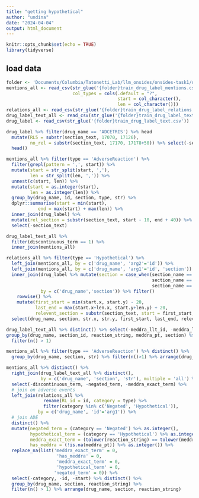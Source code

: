 ```yaml
---
title: "getting hypothetical"
author: "undina"
date: "2024-04-04"
output: html_document
---
```


```r
knitr::opts_chunk$set(echo = TRUE)
library(tidyverse)
```

## load data

```r
folder <- 'Documents/Columbia/Tatonetti_Lab/llm_onsides/onsides-task1/data/TAC2017/'
mentions_all <- read_csv(str_glue('{folder}train_drug_label_mentions.csv'),
                         col_types = cols(.default = "?",
                                          start = col_character(),
                                          len = col_character()))
relations_all <- read_csv(str_glue('{folder}train_drug_label_relations.csv'))
drug_label_text_all <- read_csv(str_glue('{folder}train_drug_label_text_manual_ades.csv'))
drug_label <- read_csv(str_glue('{folder}train_drug_label_text.csv'))
```

```r
drug_label %>% filter(drug_name == 'ADCETRIS') %>% head
  mutate(RL5 = substr(section_text, 17070, 17126),
         no_rel = substr(section_text, 17170, 17178+50)) %>% select(-section_text) %>%
  head()
```

```r
mentions_all %>% filter(type == 'AdverseReaction') %>%
  filter(grepl(pattern = ',', start)) %>%
  mutate(start = str_split(start, ','),
         len = str_split(len, ',')) %>%
  unnest(c(start, len)) %>% 
  mutate(start = as.integer(start),
         len = as.integer(len)) %>%
  group_by(drug_name, id, section, type, str) %>%
  dplyr::summarise(start = min(start), 
            end = max(start) + max(len)) %>%
  inner_join(drug_label) %>% 
  mutate(rel_section = substr(section_text, start - 10, end + 40)) %>%
  select(-section_text)

drug_label_text_all %>%
  filter(discontinuous_term == 1) %>%
  inner_join(mentions_all)
```


```r
relations_all %>% filter(type == 'Hypothetical') %>%
  left_join(mentions_all, by = c('drug_name', 'arg2'='id')) %>% 
  left_join(mentions_all, by = c('drug_name', 'arg1'='id', 'section')) %>% 
  inner_join(drug_label %>% mutate(section = case_when(section_name == 'adverse reactions' ~ 'S1',
                                                       section_name == 'warnings and precautions' ~ 'S2',
                                                       section_name == 'boxed warnings' ~ 'S3')),
             by = c('drug_name','section')) %>% filter()
    rowwise() %>%
    mutate(first_start = min(start.x, start.y) - 20,
           last_end = max(start.x+len.x, start.y+len.y) + 20,
           relevent_section = substr(section_text, start = first_start, stop = last_end)) %>%
  select(drug_name, section, str.x, str.y, first_start, last_end, relevent_section)
```


```r
drug_label_text_all %>% distinct() %>% select(-meddra_llt_id, -meddra_llt) %>%
group_by(drug_name, section_id, reaction_string, meddra_pt, section) %>%
  filter(n() > 1)
```

```r
mentions_all %>% filter(type == 'AdverseReaction') %>% distinct() %>% 
  group_by(drug_name, section, str) %>% filter(n()>1) %>% arrange(drug_name, section, str)
```


```r
mentions_all %>% distinct() %>%
  right_join(drug_label_text_all %>% distinct(),
             by = c('drug_name', 'section', 'str'), multiple = 'all') %>%
  select(-discontinuous_term, -negated_term, -meddra_exact_term) %>%
  # join on adverse events
  left_join(relations_all %>% 
              rename(RL_id = id, category = type) %>%
              filter(category %in% c('Negated', 'Hypothetical')),
            by = c('drug_name', 'id'='arg1')) %>%
  # join ADE 
  distinct() %>%
  mutate(negated_term = (category == 'Negated') %>% as.integer(),
         hypothetical_term = (category == 'Hypothetical') %>% as.integer(),
         meddra_exact_term = (tolower(reaction_string) == tolower(meddra_pt)) %>% as.integer(),
         has_meddra = (!is.na(meddra_pt)) %>% as.integer()) %>%
  replace_na(list('meddra_exact_term' = 0,
                   'has_meddra' = 0,
                   'meddra_exact_term' = 0,
                   'hypothetical_term' = 0,
                  'negated_term' = 0)) %>%
  select(-category, -id, -start) %>% distinct() %>%
  group_by(drug_name, section, reaction_string) %>%
  filter(n() > 1) %>% arrange(drug_name, section, reaction_string)
```

